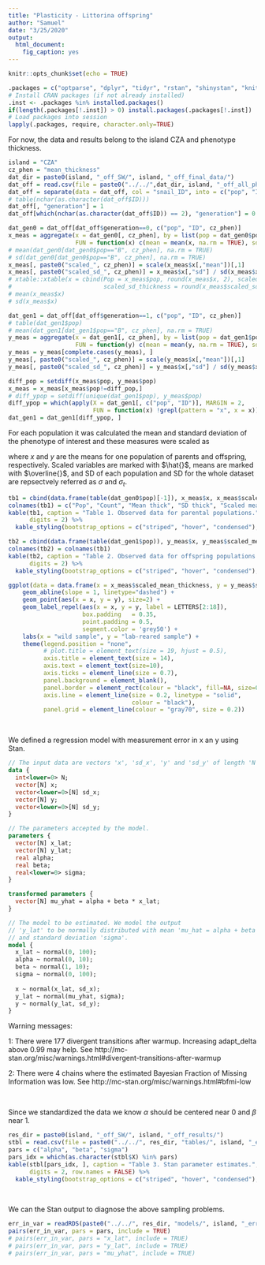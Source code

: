 ```yaml
---
title: "Plasticity - Littorina offspring"
author: "Samuel"
date: "3/25/2020"
output: 
  html_document: 
    fig_caption: yes
---
```


```r
knitr::opts_chunk$set(echo = TRUE)

.packages = c("optparse", "dplyr", "tidyr", "rstan", "shinystan", "knitr", "kableExtra", "ggrepel")
# Install CRAN packages (if not already installed)
.inst <- .packages %in% installed.packages()
if(length(.packages[!.inst]) > 0) install.packages(.packages[!.inst])
# Load packages into session
lapply(.packages, require, character.only=TRUE)
```

For now, the data and results belong to the island CZA and phenotype thickness.

```r
island = "CZA"
cz_phen = "mean_thickness"
dat_dir = paste0(island, "_off_SW/", island, "_off_final_data/")
dat_off = read.csv(file = paste0("../../",dat_dir, island, "_off_all_phenos_main_20200110.csv"))
dat_off = separate(data = dat_off, col = "snail_ID", into = c("pop", "ID"), sep = "_")
# table(nchar(as.character(dat_off$ID)))
dat_off[, "generation"] = 1
dat_off[which(nchar(as.character(dat_off$ID)) == 2), "generation"] = 0

dat_gen0 = dat_off[dat_off$generation==0, c("pop", "ID", cz_phen)]
x_meas = aggregate(x = dat_gen0[, cz_phen], by = list(pop = dat_gen0$pop),
                   FUN = function(x) c(mean = mean(x, na.rm = TRUE), sd = sd(x, na.rm = TRUE)))
# mean(dat_gen0[dat_gen0$pop=="B", cz_phen], na.rm = TRUE)
# sd(dat_gen0[dat_gen0$pop=="B", cz_phen], na.rm = TRUE)
x_meas[, paste0("scaled_", cz_phen)] = scale(x_meas$x[,"mean"])[,1]
x_meas[, paste0("scaled_sd_", cz_phen)] = x_meas$x[,"sd"] / sd(x_meas$x[, "mean"])
# xtable::xtable(x = cbind(Pop = x_meas$pop, round(x_meas$x, 2), scaled_mean_thickness = round(x_meas$scaled_mean_thickness, 2),
#                          scaled_sd_thickness = round(x_meas$scaled_sd_mean_thickness, 2)))
# mean(x_meas$x)
# sd(x_meas$x)

dat_gen1 = dat_off[dat_off$generation==1, c("pop", "ID", cz_phen)]
# table(dat_gen1$pop)
# mean(dat_gen1[dat_gen1$pop=="B", cz_phen], na.rm = TRUE)
y_meas = aggregate(x = dat_gen1[, cz_phen], by = list(pop = dat_gen1$pop),
                   FUN = function(y) c(mean = mean(y, na.rm = TRUE), sd = sd(y, na.rm = TRUE)))
y_meas = y_meas[complete.cases(y_meas), ]
y_meas[, paste0("scaled_", cz_phen)] = scale(y_meas$x[,"mean"])[,1]
y_meas[, paste0("scaled_sd_", cz_phen)] = y_meas$x[,"sd"] / sd(y_meas$x[, "mean"])

diff_pop = setdiff(x_meas$pop, y_meas$pop)
x_meas = x_meas[x_meas$pop!=diff_pop,]
# diff_ypop = setdiff(unique(dat_gen1$pop), y_meas$pop)
diff_ypop = which(apply(X = dat_gen1[, c("pop", "ID")], MARGIN = 2,
                        FUN = function(x) !grepl(pattern = "x", x = x)))
dat_gen1 = dat_gen1[diff_ypop, ]
```

For each population it was calculated the mean and standard deviation of the phenotype of interest and these measures were scaled as

\begin{equation}
    \hat{x} = \frac{x - \overline{x}}{\sigma_x}.
\end{equation}

\begin{equation}
    \hat{y} = \frac{y - \overline{y}}{\sigma_y}.
\end{equation}

\begin{equation}
    \hat{\sigma_x} = \frac{\sigma_x}{\sigma_{xt}}.
\end{equation}

\begin{equation}
    \hat{\sigma_y} = \frac{\sigma_y}{\sigma_{yt}}.
\end{equation}

where $x$ and $y$ are the means for one population of parents and offspring, respectively. Scaled variables are marked with $\hat{}$, means are marked with $\overline{}$, and SD of each population and SD for the whole dataset are repsectvely referred as $\sigma$ and $\sigma_t$.

```r
tb1 = cbind(data.frame(table(dat_gen0$pop)[-1]), x_meas$x, x_meas$scaled_mean_thickness, x_meas$scaled_sd_mean_thickness)
colnames(tb1) = c("Pop", "Count", "Mean thick", "SD thick", "Scaled mean", "Scaled SD")
kable(tb1, caption = "Table 1. Observed data for parental populations.",
      digits = 2) %>%
  kable_styling(bootstrap_options = c("striped", "hover", "condensed"), full_width = FALSE)

tb2 = cbind(data.frame(table(dat_gen1$pop)), y_meas$x, y_meas$scaled_mean_thickness, y_meas$scaled_sd_mean_thickness)
colnames(tb2) = colnames(tb1)
kable(tb2, caption = "Table 2. Observed data for offspring populations.",
      digits = 2) %>%
  kable_styling(bootstrap_options = c("striped", "hover", "condensed"), full_width = FALSE)
```

```r
ggplot(data = data.frame(x = x_meas$scaled_mean_thickness, y = y_meas$scaled_mean_thickness)) +
    geom_abline(slope = 1, linetype="dashed") +
    geom_point(aes(x = x, y = y), size=2) +
    geom_label_repel(aes(x = x, y = y, label = LETTERS[2:18]),
                     box.padding   = 0.35, 
                     point.padding = 0.5,
                     segment.color = 'grey50') +
    labs(x = "wild sample", y = "lab-reared sample") +
    theme(legend.position = "none",
          # plot.title = element_text(size = 19, hjust = 0.5),
          axis.title = element_text(size = 14),
          axis.text = element_text(size=10),
          axis.ticks = element_line(size = 0.7),
          panel.background = element_blank(),
          panel.border = element_rect(colour = "black", fill=NA, size=0.5),
          axis.line = element_line(size = 0.2, linetype = "solid",
                                   colour = "black"),
          panel.grid = element_line(colour = "gray70", size = 0.2))
```

\

We defined a regression model with measurement error in x an y using Stan.

```stan
// The input data are vectors 'x', 'sd_x', 'y' and 'sd_y' of length 'N'.
data {
  int<lower=0> N;
  vector[N] x;
  vector<lower=0>[N] sd_x;
  vector[N] y;
  vector<lower=0>[N] sd_y;
}

// The parameters accepted by the model.
parameters {
  vector[N] x_lat;
  vector[N] y_lat;
  real alpha;
  real beta;
  real<lower=0> sigma;
}

transformed parameters {
  vector[N] mu_yhat = alpha + beta * x_lat;
}

// The model to be estimated. We model the output
// 'y_lat' to be normally distributed with mean 'mu_hat = alpha + beta * x_lat'
// and standard deviation 'sigma'.
model {
  x_lat ~ normal(0, 100);
  alpha ~ normal(0, 10);
  beta ~ normal(1, 10);
  sigma ~ normal(0, 100);
  
  x ~ normal(x_lat, sd_x);
  y_lat ~ normal(mu_yhat, sigma);
  y ~ normal(y_lat, sd_y);
}
```

Warning messages:

1: There were 177 divergent transitions after warmup. Increasing adapt_delta above 0.99 may help. See http://mc-stan.org/misc/warnings.html#divergent-transitions-after-warmup

2: There were 4 chains where the estimated Bayesian Fraction of Missing Information was low. See
http://mc-stan.org/misc/warnings.html#bfmi-low

\

Since we standardized the data we know $\alpha$ should be centered near 0 and $\beta$ near 1.

```r
res_dir = paste0(island, "_off_SW/", island, "_off_results/")
stbl = read.csv(file = paste0("../../", res_dir, "tables/", island, "_err_in_var_stanfit.csv"))
pars = c("alpha", "beta", "sigma")
pars_idx = which(as.character(stbl$X) %in% pars)
kable(stbl[pars_idx, ], caption = "Table 3. Stan parameter estimates.",
      digits = 2, row.names = FALSE) %>%
  kable_styling(bootstrap_options = c("striped", "hover", "condensed"), full_width = FALSE)
```

\

We can the Stan output to diagnose the above sampling problems.

```r
err_in_var = readRDS(paste0("../../", res_dir, "models/", island, "_err_in_var.rds"))
pairs(err_in_var, pars = pars, include = TRUE)
# pairs(err_in_var, pars = "x_lat", include = TRUE)
# pairs(err_in_var, pars = "y_lat", include = TRUE)
# pairs(err_in_var, pars = "mu_yhat", include = TRUE)
```

